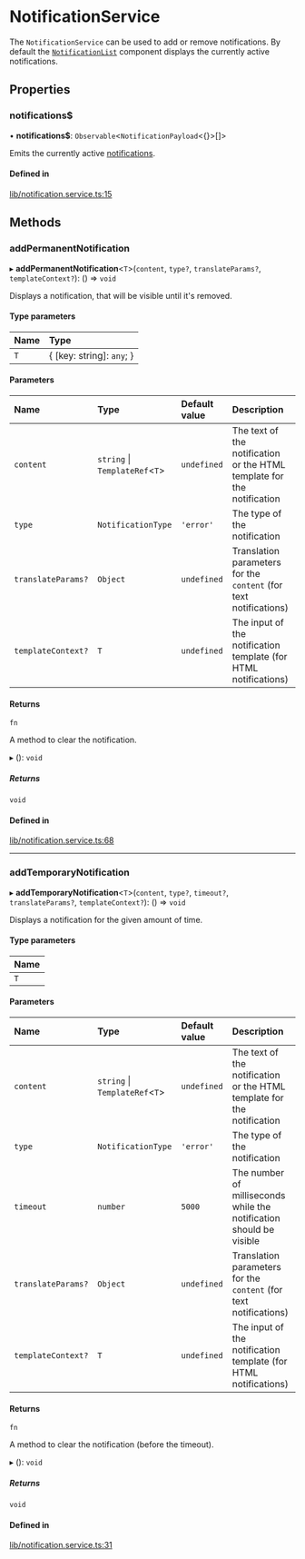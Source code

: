 # NotificationService

The `NotificationService` can be used to add or remove notifications. By default the [`NotificationList`](../components/NotificationListComponent.mdx) component displays the currently active notifications.

## Properties

### notifications$

• **notifications$**: `Observable`<`NotificationPayload`<{}\>[]\>

Emits the currently active [notifications](https://github.com/GetStream/stream-chat-angular/blob/master/projects/stream-chat-angular/src/lib/notification.service.ts).

#### Defined in

[lib/notification.service.ts:15](https://github.com/GetStream/stream-chat-angular/blob/9b66c9a/projects/stream-chat-angular/src/lib/notification.service.ts#L15)

## Methods

### addPermanentNotification

▸ **addPermanentNotification**<`T`\>(`content`, `type?`, `translateParams?`, `templateContext?`): () => `void`

Displays a notification, that will be visible until it's removed.

#### Type parameters

| Name | Type |
| :------ | :------ |
| `T` | { [key: string]: `any`;  } |

#### Parameters

| Name | Type | Default value | Description |
| :------ | :------ | :------ | :------ |
| `content` | `string` \| `TemplateRef`<`T`\> | `undefined` | The text of the notification or the HTML template for the notification |
| `type` | `NotificationType` | `'error'` | The type of the notification |
| `translateParams?` | `Object` | `undefined` | Translation parameters for the `content` (for text notifications) |
| `templateContext?` | `T` | `undefined` | The input of the notification template (for HTML notifications) |

#### Returns

`fn`

A method to clear the notification.

▸ (): `void`

##### Returns

`void`

#### Defined in

[lib/notification.service.ts:68](https://github.com/GetStream/stream-chat-angular/blob/9b66c9a/projects/stream-chat-angular/src/lib/notification.service.ts#L68)

___

### addTemporaryNotification

▸ **addTemporaryNotification**<`T`\>(`content`, `type?`, `timeout?`, `translateParams?`, `templateContext?`): () => `void`

Displays a notification for the given amount of time.

#### Type parameters

| Name |
| :------ |
| `T` |

#### Parameters

| Name | Type | Default value | Description |
| :------ | :------ | :------ | :------ |
| `content` | `string` \| `TemplateRef`<`T`\> | `undefined` | The text of the notification or the HTML template for the notification |
| `type` | `NotificationType` | `'error'` | The type of the notification |
| `timeout` | `number` | `5000` | The number of milliseconds while the notification should be visible |
| `translateParams?` | `Object` | `undefined` | Translation parameters for the `content` (for text notifications) |
| `templateContext?` | `T` | `undefined` | The input of the notification template (for HTML notifications) |

#### Returns

`fn`

A method to clear the notification (before the timeout).

▸ (): `void`

##### Returns

`void`

#### Defined in

[lib/notification.service.ts:31](https://github.com/GetStream/stream-chat-angular/blob/9b66c9a/projects/stream-chat-angular/src/lib/notification.service.ts#L31)

